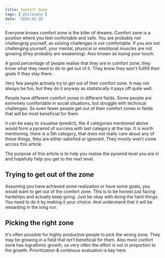 ```yaml
---
title: Comfort Zone
tags: ['philosphy']
date: '2024-01-20'
---
```


Everyone knows comfort zone is the killer of dreams. Comfort zone is a position where you feel confortable and safe. You are probably not challenging yourself, as solving challenges is not comfortable. If you are not challenging yourself, your mental, physical or emotional muscles are not growing (they probably are weakening). Also known as losing your touch.

A good percentage of people realise that they are in comfort zone, they know what they need to do to get out of it. They know they won't fullfill their goals if they stay there.

Very few people actively try to get out of their comfort zone. It may not always be fun, but they do it anyway as statistically it pays off quite well.

People have different comfort zones in different fields. Some people are extremely comfortable in social situations, but struggle with technical challenges. So even fewer people get out of their comfort zones in fields that will be most beneficial for them.

It can be easy to visualise (predict), the 4 categories mentioned above would form a pyramid of success with last category at the top. It is worth mentioning. there is a 5th category, that does not really care about any of these things, they are either satisfied or ignorant. They mostly won't come across this article.

The purpose of this article is to help you realise the pyramid level you are in and hopefully help you get to the next level.

## Trying to get out of the zone
Assuming you have achieved some realization or have some goals, you would want to get out of the comfort zone. This is to be honest just facing hardships and actually keep going. Just be okay with doing the hard things. You need to do it by making it your choice. And understand that it will be rewarding in the long run.

## Picking the right zone
It's often possible for highly productive people to pick the wrong zone. They may be growing in a field that isn't beneficial for them. Also most confort zone has lograthmic growth, so very often the effort is not in proportion to the growth. Prioritization & continous evaluation is key here.